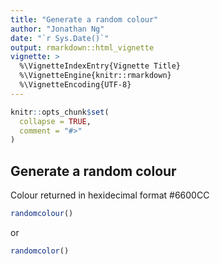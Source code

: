 ```yaml
---
title: "Generate a random colour"
author: "Jonathan Ng"
date: "`r Sys.Date()`"
output: rmarkdown::html_vignette
vignette: >
  %\VignetteIndexEntry{Vignette Title}
  %\VignetteEngine{knitr::rmarkdown}
  %\VignetteEncoding{UTF-8}
---
```


```r
knitr::opts_chunk$set(
  collapse = TRUE,
  comment = "#>"
)
```

## Generate a random colour

Colour returned in hexidecimal format #6600CC

```r
randomcolour()
```

or

```r
randomcolor()
```

